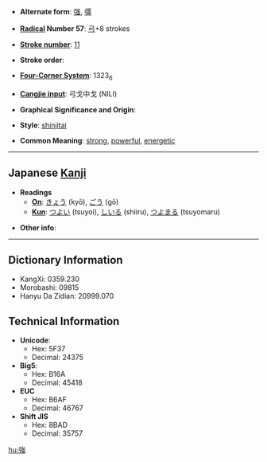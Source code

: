 * '''Alternate form''': [[强]], [[彊]]

* '''[[Wiktionary:Chinese radical index| Radical]] Number 57''': [[Wiktionary:Chinese radical index 弓|弓]]+8 strokes

* '''[[Wiktionary:Chinese total strokes index|Stroke number]]''': [[Wiktionary:Chinese total strokes index 11|11]]

* '''Stroke order''': 

* '''[[Wiktionary:Chinese four corner index|Four-Corner System]]''': 1323<sub>6</sub>

* '''[[Wiktionary:Chinese Cangjie index|Cangjie input]]''': 弓戈中戈 (NILI)

* '''Graphical Significance and Origin''': 

* '''Style''': [[shinjitai]] 

* '''Common Meaning''': [[strong]], [[powerful]], [[energetic]]

----

== Japanese [[Kanji]] ==

* '''Readings'''
** '''[[On]]''': [[きょう]] (kyō), [[ごう]] (gō)
** '''[[Kun]]''': [[つよい]] (tsuyoi), [[しいる]] (shiiru), [[つよまる]] (tsuyomaru)

* '''Other info''':  

----

== Dictionary Information ==

* KangXi: 0359.230
* Morobashi: 09815
* Hanyu Da Zidian: 20999.070

== Technical Information ==

* '''Unicode''':
** Hex: 5F37
** Decimal: 24375
* '''Big5''':
** Hex: B16A
** Decimal: 45418
* '''EUC'''
** Hex: B6AF
** Decimal: 46767
* '''Shift JIS'''
** Hex: 8BAD
** Decimal: 35757

[[hu:強]]